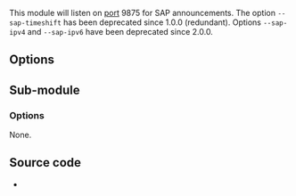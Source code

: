 {{Module|name=sap|type=Services discovery|first_version=0.8.2|description=Network streams ([[SAP]])}}
This module will listen on [[port]] 9875 for SAP announcements. The option <code>--sap-timeshift</code> has been deprecated since 1.0.0 (redundant). Options <code>--sap-ipv4</code> and <code>--sap-ipv6</code> have been deprecated since 2.0.0.

== Options ==
{{Option
|name=sap-addr
|value=string
|default=NULL
|description=The SAP module normally chooses itself the right addresses to listen to. However, you can specify a specific address
}}
{{Option
|name=sap-timeout
|value=integer
|default=1800
|description=Delay after which SAP items get deleted if no new announcement is received
}}
{{Option
|name=sap-parse
|value=boolean
|description=This enables actual parsing of the announces by the SAP module. Otherwise, all announcements are parsed by the "{{docmod|live555}}" (RTP/RTSP) module
|default=enabled
}}
{{Option
|name=sap-strict
|value=boolean
|description=When this is set, the SAP parser will discard some non-compliant announcements
|default=disabled
}}

== Sub-module ==
{{Module|name=sap|type=Services discovery|description=[[SDP]] Descriptions parser|sc=sdp}}

=== Options ===
None.
{{Clear}}

== Source code ==
* {{VLCSourceFile|modules/services_discovery/sap.c}}

{{Documentation}}
